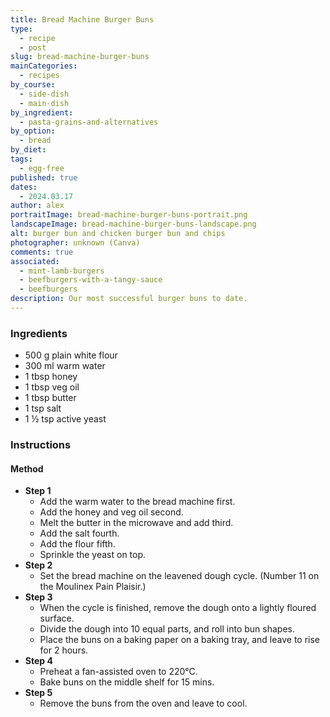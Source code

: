 ```yaml
---
title: Bread Machine Burger Buns
type:
  - recipe
  - post
slug: bread-machine-burger-buns
mainCategories:
  - recipes
by_course:
  - side-dish
  - main-dish
by_ingredient:
  - pasta-grains-and-alternatives
by_option:
  - bread
by_diet:
tags:
  - egg-free
published: true
dates:
  - 2024.03.17
author: alex
portraitImage: bread-machine-burger-buns-portrait.png
landscapeImage: bread-machine-burger-buns-landscape.png
alt: burger bun and chicken burger bun and chips
photographer: unknown (Canva)
comments: true
associated:
  - mint-lamb-burgers
  - beefburgers-with-a-tangy-sauce
  - beefburgers
description: Our most successful burger buns to date.
---
```


<Ingredients>

### Ingredients

- 500 g plain white flour
- 300 ml warm water
- 1 tbsp honey
- 1 tbsp veg oil
- 1 tbsp butter
- 1 tsp salt
- 1 ½ tsp active yeast

</Ingredients>

<Instructions>

### Instructions

#### Method

- **Step 1**
  - Add the warm water to the bread machine first.
  - Add the honey and veg oil second.
  - Melt the butter in the microwave and add third.
  - Add the salt fourth.
  - Add the flour fifth.
  - Sprinkle the yeast on top.
- **Step 2**
  - Set the bread machine on the leavened dough cycle. (Number 11 on the Moulinex Pain Plaisir.)
- **Step 3**
  - When the cycle is finished, remove the dough onto a lightly floured surface.
  - Divide the dough into 10 equal parts, and roll into bun shapes.
  - Place the buns on a baking paper on a baking tray, and leave to rise for 2 hours.
- **Step 4**
  - Preheat a fan-assisted oven to 220°C.
  - Bake buns on the middle shelf for 15 mins.
- **Step 5**
  - Remove the buns from the oven and leave to cool.

</Instructions>
